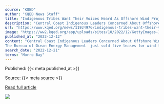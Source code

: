 ```yaml
---
source: "KQED"
author: "KQED News Staff"
title: "Indigenous Tribes Want Their Voices Heard As Offshore Wind Projects Advance Off The Central Coast"
description: "Central Coast Indigenous Leaders Concerned About Offshore Wind Projects The Bureau of Ocean Energy Management just sold five leases for wind turbine projects off the coast of California. Three are located in Morro Bay off the Central Coast. Now, local indi…"
url: "https://www.kqed.org/news/11934976/indigenous-tribes-want-their-voices-heard-as-offshore-wind-projects-advance-off-the-central-coast"
image: "https://ww2.kqed.org/app/uploads/sites/10/2022/12/GettyImages-1407548978-1020x719.jpg"
published_at: "2022-12-12"
content: "Central Coast Indigenous Leaders Concerned About Offshore Wind Projects 
The Bureau of Ocean Energy Management  just sold five leases for wind turbine projects off the coast of California. Three are… [+530 chars]"
search_date: "2022-12-21"
terms: "Morro Bay"
---
```



Published: {{< meta published_at >}}


Source: {{< meta source >}}


[Read full article]({{< meta url >}})



![](`r rmarkdown::metadata$image[1]`)
